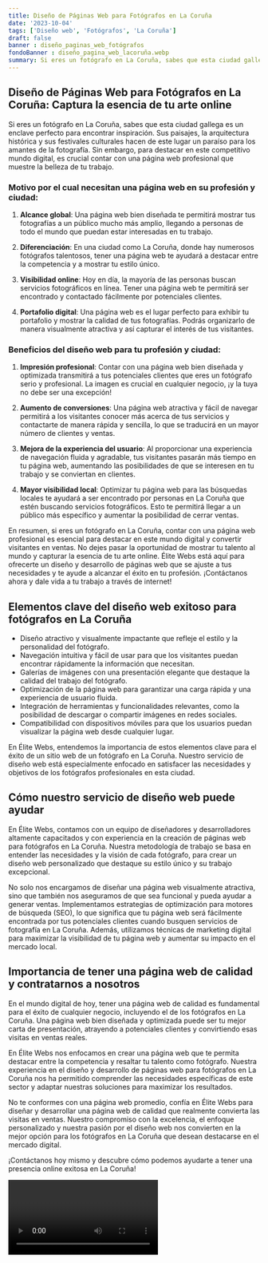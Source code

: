 ```yaml
---
title: Diseño de Páginas Web para Fotógrafos en La Coruña
date: '2023-10-04'
tags: ['Diseño web', 'Fotógrafos', 'La Coruña']
draft: false
banner : diseño_paginas_web_fotógrafos
fondoBanner : diseño_pagina_web_lacoruña.webp
summary: Si eres un fotógrafo en La Coruña, sabes que esta ciudad gallega es un enclave perfecto para encontrar inspiración. Sus paisajes, la arquitectura histórica y sus festivales culturales hacen de este lugar un paraíso para los amantes de la fotografía. Sin embargo, para destacar en este competitivo mundo digital, es crucial contar con una página web profesional que muestre la belleza de tu trabajo.
---
```


## Diseño de Páginas Web para Fotógrafos en La Coruña: Captura la esencia de tu arte online

Si eres un fotógrafo en La Coruña, sabes que esta ciudad gallega es un enclave perfecto para encontrar inspiración. Sus paisajes, la arquitectura histórica y sus festivales culturales hacen de este lugar un paraíso para los amantes de la fotografía. Sin embargo, para destacar en este competitivo mundo digital, es crucial contar con una página web profesional que muestre la belleza de tu trabajo.

### Motivo por el cual necesitan una página web en su profesión y ciudad:

1. **Alcance global**: Una página web bien diseñada te permitirá mostrar tus fotografías a un público mucho más amplio, llegando a personas de todo el mundo que puedan estar interesadas en tu trabajo.

2. **Diferenciación**: En una ciudad como La Coruña, donde hay numerosos fotógrafos talentosos, tener una página web te ayudará a destacar entre la competencia y a mostrar tu estilo único.

3. **Visibilidad online**: Hoy en día, la mayoría de las personas buscan servicios fotográficos en línea. Tener una página web te permitirá ser encontrado y contactado fácilmente por potenciales clientes.

4. **Portafolio digital**: Una página web es el lugar perfecto para exhibir tu portafolio y mostrar la calidad de tus fotografías. Podrás organizarlo de manera visualmente atractiva y así capturar el interés de tus visitantes.

### Beneficios del diseño web para tu profesión y ciudad:

1. **Impresión profesional**: Contar con una página web bien diseñada y optimizada transmitirá a tus potenciales clientes que eres un fotógrafo serio y profesional. La imagen es crucial en cualquier negocio, ¡y la tuya no debe ser una excepción!

2. **Aumento de conversiones**: Una página web atractiva y fácil de navegar permitirá a los visitantes conocer más acerca de tus servicios y contactarte de manera rápida y sencilla, lo que se traducirá en un mayor número de clientes y ventas.

3. **Mejora de la experiencia del usuario**: Al proporcionar una experiencia de navegación fluida y agradable, tus visitantes pasarán más tiempo en tu página web, aumentando las posibilidades de que se interesen en tu trabajo y se conviertan en clientes.

4. **Mayor visibilidad local**: Optimizar tu página web para las búsquedas locales te ayudará a ser encontrado por personas en La Coruña que estén buscando servicios fotográficos. Esto te permitirá llegar a un público más específico y aumentar la posibilidad de cerrar ventas.

En resumen, si eres un fotógrafo en La Coruña, contar con una página web profesional es esencial para destacar en este mundo digital y convertir visitantes en ventas. No dejes pasar la oportunidad de mostrar tu talento al mundo y capturar la esencia de tu arte online. Élite Webs está aquí para ofrecerte un diseño y desarrollo de páginas web que se ajuste a tus necesidades y te ayude a alcanzar el éxito en tu profesión. ¡Contáctanos ahora y dale vida a tu trabajo a través de internet!

<GifSeo />

<Cta />

## Elementos clave del diseño web exitoso para fotógrafos en La Coruña

- Diseño atractivo y visualmente impactante que refleje el estilo y la personalidad del fotógrafo.
- Navegación intuitiva y fácil de usar para que los visitantes puedan encontrar rápidamente la información que necesitan.
- Galerías de imágenes con una presentación elegante que destaque la calidad del trabajo del fotógrafo.
- Optimización de la página web para garantizar una carga rápida y una experiencia de usuario fluida.
- Integración de herramientas y funcionalidades relevantes, como la posibilidad de descargar o compartir imágenes en redes sociales.
- Compatibilidad con dispositivos móviles para que los usuarios puedan visualizar la página web desde cualquier lugar.

En Élite Webs, entendemos la importancia de estos elementos clave para el éxito de un sitio web de un fotógrafo en La Coruña. Nuestro servicio de diseño web está especialmente enfocado en satisfacer las necesidades y objetivos de los fotógrafos profesionales en esta ciudad.

## Cómo nuestro servicio de diseño web puede ayudar

En Élite Webs, contamos con un equipo de diseñadores y desarrolladores altamente capacitados y con experiencia en la creación de páginas web para fotógrafos en La Coruña. Nuestra metodología de trabajo se basa en entender las necesidades y la visión de cada fotógrafo, para crear un diseño web personalizado que destaque su estilo único y su trabajo excepcional.

No solo nos encargamos de diseñar una página web visualmente atractiva, sino que también nos aseguramos de que sea funcional y pueda ayudar a generar ventas. Implementamos estrategias de optimización para motores de búsqueda (SEO), lo que significa que tu página web será fácilmente encontrada por tus potenciales clientes cuando busquen servicios de fotografía en La Coruña. Además, utilizamos técnicas de marketing digital para maximizar la visibilidad de tu página web y aumentar su impacto en el mercado local.

## Importancia de tener una página web de calidad y contratarnos a nosotros

En el mundo digital de hoy, tener una página web de calidad es fundamental para el éxito de cualquier negocio, incluyendo el de los fotógrafos en La Coruña. Una página web bien diseñada y optimizada puede ser tu mejor carta de presentación, atrayendo a potenciales clientes y convirtiendo esas visitas en ventas reales.

En Élite Webs nos enfocamos en crear una página web que te permita destacar entre la competencia y resaltar tu talento como fotógrafo. Nuestra experiencia en el diseño y desarrollo de páginas web para fotógrafos en La Coruña nos ha permitido comprender las necesidades específicas de este sector y adaptar nuestras soluciones para maximizar los resultados.

No te conformes con una página web promedio, confía en Élite Webs para diseñar y desarrollar una página web de calidad que realmente convierta las visitas en ventas. Nuestro compromiso con la excelencia, el enfoque personalizado y nuestra pasión por el diseño web nos convierten en la mejor opción para los fotógrafos en La Coruña que desean destacarse en el mercado digital.

¡Contáctanos hoy mismo y descubre cómo podemos ayudarte a tener una presencia online exitosa en La Coruña!

<Video />

<CtaBot job='Fotógrafos' city='La Coruña'/>

<Gmaps query='La Coruña+españa+maps' />